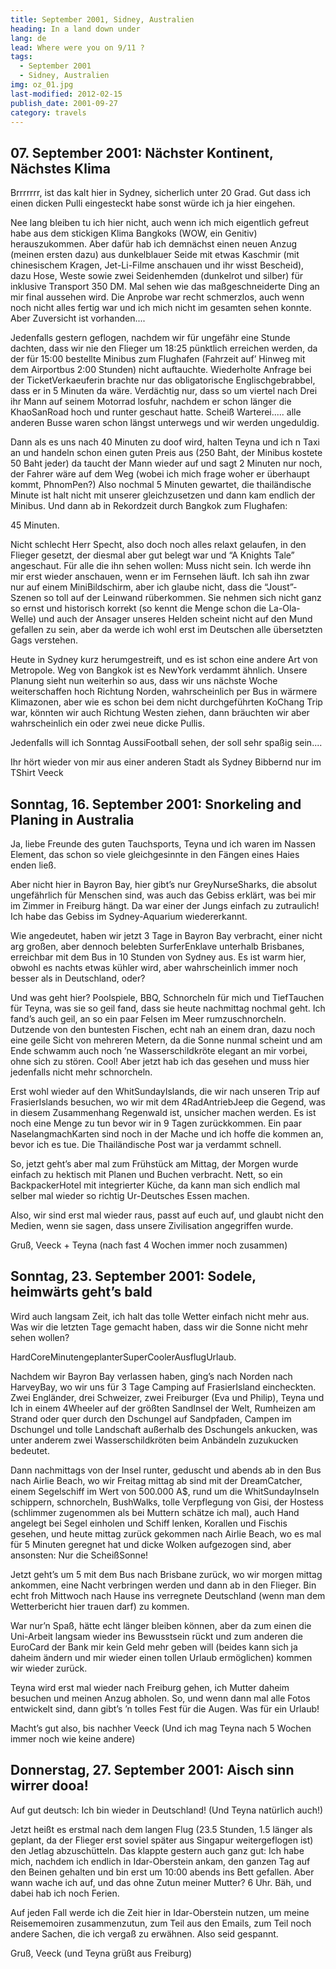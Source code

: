 ```yaml
---
title: September 2001, Sidney, Australien
heading: In a land down under
lang: de
lead: Where were you on 9/11 ?
tags:
  - September 2001
  - Sidney, Australien
img: oz_01.jpg
last-modified: 2012-02-15
publish_date: 2001-09-27
category: travels
---
```


## 07. September 2001: Nächster Kontinent, Nächstes Klima

Brrrrrrr, ist das kalt hier in Sydney, sicherlich unter 20 Grad. Gut dass ich einen dicken Pulli eingesteckt habe sonst
würde ich ja hier eingehen.

Nee lang bleiben tu ich hier nicht, auch wenn ich mich eigentlich gefreut habe aus dem stickigen Klima Bangkoks (WOW,
ein Genitiv) herauszukommen. Aber dafür hab ich demnächst einen neuen Anzug (meinen ersten dazu) aus dunkelblauer Seide
mit etwas Kaschmir (mit chinesischem Kragen, Jet-Li-Filme anschauen und ihr wisst Bescheid), dazu Hose, Weste sowie zwei
Seidenhemden (dunkelrot und silber) für inklusive Transport 350 DM. Mal sehen wie das maßgeschneiderte Ding an mir final
aussehen wird. Die Anprobe war recht schmerzlos, auch wenn noch nicht alles fertig war und ich mich nicht im gesamten
sehen konnte. Aber Zuversicht ist vorhanden....

Jedenfalls gestern geflogen, nachdem wir für ungefähr eine Stunde dachten, dass wir nie den Flieger um 18:25 pünktlich
erreichen werden, da der für 15:00 bestellte Minibus zum Flughafen (Fahrzeit auf’ Hinweg mit dem Airportbus 2:00
Stunden) nicht auftauchte. Wiederholte Anfrage bei der TicketVerkaeuferin brachte nur das obligatorische
Englischgebrabbel, dass er in 5 Minuten da wäre. Verdächtig nur, dass so um viertel nach Drei ihr Mann auf seinem
Motorrad losfuhr, nachdem er schon länger die KhaoSanRoad hoch und runter geschaut hatte. Scheiß Warterei..... alle
anderen Busse waren schon längst unterwegs und wir werden ungeduldig.

Dann als es uns nach 40 Minuten zu doof wird, halten Teyna und ich n Taxi an und handeln schon einen guten Preis aus
(250 Baht, der Minibus kostete 50 Baht jeder) da taucht der Mann wieder auf und sagt 2 Minuten nur noch, der Fahrer wäre
auf dem Weg (wobei ich mich frage woher er überhaupt kommt, PhnomPen?) Also nochmal 5 Minuten gewartet, die
thailändische Minute ist halt nicht mit unserer gleichzusetzen und dann kam endlich der Minibus. Und dann ab in
Rekordzeit durch Bangkok zum Flughafen:

45 Minuten.

Nicht schlecht Herr Specht, also doch noch alles relaxt gelaufen, in den Flieger gesetzt, der diesmal aber gut belegt
war und “A Knights Tale” angeschaut. Für alle die ihn sehen wollen: Muss nicht sein. Ich werde ihn mir erst wieder
anschauen, wenn er im Fernsehen läuft. Ich sah ihn zwar nur auf einem MiniBildschirm, aber ich glaube nicht, dass die
“Joust”-Szenen so toll auf der Leinwand rüberkommen. Sie nehmen sich nicht ganz so ernst und historisch korrekt (so
kennt die Menge schon die La-Ola-Welle) und auch der Ansager unseres Helden scheint nicht auf den Mund gefallen zu sein,
aber da werde ich wohl erst im Deutschen alle übersetzten Gags verstehen.

Heute in Sydney kurz herumgestreift, und es ist schon eine andere Art von Metropole. Weg von Bangkok ist es NewYork
verdammt ähnlich. Unsere Planung sieht nun weiterhin so aus, dass wir uns nächste Woche weiterschaffen hoch Richtung
Norden, wahrscheinlich per Bus in wärmere Klimazonen, aber wie es schon bei dem nicht durchgeführten KoChang Trip war,
könnten wir auch Richtung Westen ziehen, dann bräuchten wir aber wahrscheinlich ein oder zwei neue dicke Pullis.

Jedenfalls will ich Sonntag AussiFootball sehen, der soll sehr spaßig sein....

Ihr hört wieder von mir aus einer anderen Stadt als Sydney Bibbernd nur im TShirt Veeck

## Sonntag, 16. September 2001: Snorkeling and Planing in Australia

Ja, liebe Freunde des guten Tauchsports, Teyna und ich waren im Nassen Element, das schon so viele gleichgesinnte in den
Fängen eines Haies enden ließ.

Aber nicht hier in Bayron Bay, hier gibt’s nur GreyNurseSharks, die absolut ungefährlich für Menschen sind, was auch das
Gebiss erklärt, was bei mir im Zimmer in Freiburg hängt. Da war einer der Jungs einfach zu zutraulich! Ich habe das
Gebiss im Sydney-Aquarium wiedererkannt.

Wie angedeutet, haben wir jetzt 3 Tage in Bayron Bay verbracht, einer nicht arg großen, aber dennoch belebten
SurferEnklave unterhalb Brisbanes, erreichbar mit dem Bus in 10 Stunden von Sydney aus. Es ist warm hier, obwohl es
nachts etwas kühler wird, aber wahrscheinlich immer noch besser als in Deutschland, oder?

Und was geht hier? Poolspiele, BBQ, Schnorcheln für mich und TiefTauchen für Teyna, was sie so geil fand, dass sie heute
nachmittag nochmal geht. Ich fand’s auch geil, an so ein paar Felsen im Meer rumzuschnorcheln. Dutzende von den
buntesten Fischen, echt nah an einem dran, dazu noch eine geile Sicht von mehreren Metern, da die Sonne nunmal scheint
und am Ende schwamm auch noch ’ne Wasserschildkröte elegant an mir vorbei, ohne sich zu stören. Cool! Aber jetzt hab ich
das gesehen und muss hier jedenfalls nicht mehr schnorcheln.

Erst wohl wieder auf den WhitSundayIslands, die wir nach unseren Trip auf FrasierIslands besuchen, wo wir mit dem
4RadAntriebJeep die Gegend, was in diesem Zusammenhang Regenwald ist, unsicher machen werden. Es ist noch eine Menge zu
tun bevor wir in 9 Tagen zurückkommen. Ein paar NaselangmachKarten sind noch in der Mache und ich hoffe die kommen an,
bevor ich es tue. Die Thailändische Post war ja verdammt schnell.

So, jetzt geht’s aber mal zum Frühstück am Mittag, der Morgen wurde einfach zu hektisch mit Planen und Buchen verbracht.
Nett, so ein BackpackerHotel mit integrierter Küche, da kann man sich endlich mal selber mal wieder so richtig
Ur-Deutsches Essen machen.

Also, wir sind erst mal wieder raus, passt auf euch auf, und glaubt nicht den Medien, wenn sie sagen, dass unsere
Zivilisation angegriffen wurde.

Gruß, Veeck + Teyna (nach fast 4 Wochen immer noch zusammen)

## Sonntag, 23. September 2001: Sodele, heimwärts geht’s bald

Wird auch langsam Zeit, ich halt das tolle Wetter einfach nicht mehr aus. Was wir die letzten Tage gemacht haben, dass
wir die Sonne nicht mehr sehen wollen?

HardCore&shy;Minutengeplanter&shy;SuperCooler&shy;AusflugUrlaub.

Nachdem wir Bayron Bay verlassen haben, ging’s nach Norden nach HarveyBay, wo wir uns für 3 Tage Camping auf
FrasierIsland eincheckten. Zwei Engländer, drei Schweizer, zwei Freiburger (Eva und Philip), Teyna und Ich in einem
4Wheeler auf der größten SandInsel der Welt, Rumheizen am Strand oder quer durch den Dschungel auf Sandpfaden, Campen im
Dschungel und tolle Landschaft außerhalb des Dschungels ankucken, was unter anderem zwei Wasserschildkröten beim
Anbändeln zuzukucken bedeutet.

Dann nachmittags von der Insel runter, geduscht und abends ab in den Bus nach Airlie Beach, wo wir Freitag mittag ab
sind mit der DreamCatcher, einem Segelschiff im Wert von 500.000 A\$, rund um die WhitSundayInseln schippern,
schnorcheln, BushWalks, tolle Verpflegung von Gisi, der Hostess (schlimmer zugenommen als bei Muttern schätze ich mal),
auch Hand angelegt bei Segel einholen und Schiff lenken, Korallen und Fischis gesehen, und heute mittag zurück gekommen
nach Airlie Beach, wo es mal für 5 Minuten geregnet hat und dicke Wolken aufgezogen sind, aber ansonsten: Nur die
ScheißSonne!

Jetzt geht’s um 5 mit dem Bus nach Brisbane zurück, wo wir morgen mittag ankommen, eine Nacht verbringen werden und dann
ab in den Flieger. Bin echt froh Mittwoch nach Hause ins verregnete Deutschland (wenn man dem Wetterbericht hier trauen
darf) zu kommen.

War nur’n Spaß, hätte echt länger bleiben können, aber da zum einen die Uni-Arbeit langsam wieder ins Bewusstsein rückt
und zum anderen die EuroCard der Bank mir kein Geld mehr geben will (beides kann sich ja daheim ändern und mir wieder
einen tollen Urlaub ermöglichen) kommen wir wieder zurück.

Teyna wird erst mal wieder nach Freiburg gehen, ich Mutter daheim besuchen und meinen Anzug abholen. So, und wenn dann
mal alle Fotos entwickelt sind, dann gibt’s ’n tolles Fest für die Augen. Was für ein Urlaub!

Macht’s gut also, bis nachher Veeck (Und ich mag Teyna nach 5 Wochen immer noch wie keine andere)

## Donnerstag, 27. September 2001: Aisch sinn wirrer dooa!

Auf gut deutsch: Ich bin wieder in Deutschland! (Und Teyna natürlich auch!)

Jetzt heißt es erstmal nach dem langen Flug (23.5 Stunden, 1.5 länger als geplant, da der Flieger erst soviel später aus
Singapur weitergeflogen ist) den Jetlag abzuschütteln. Das klappte gestern auch ganz gut: Ich habe mich, nachdem ich
endlich in Idar-Oberstein ankam, den ganzen Tag auf den Beinen gehalten und bin erst um 10:00 abends ins Bett gefallen.
Aber wann wache ich auf, und das ohne Zutun meiner Mutter? 6 Uhr. Bäh, und dabei hab ich noch Ferien.

Auf jeden Fall werde ich die Zeit hier in Idar-Oberstein nutzen, um meine Reisememoiren zusammenzutun, zum Teil aus den
Emails, zum Teil noch andere Sachen, die ich vergaß zu erwähnen. Also seid gespannt.

Gruß, Veeck (und Teyna grüßt aus Freiburg)
